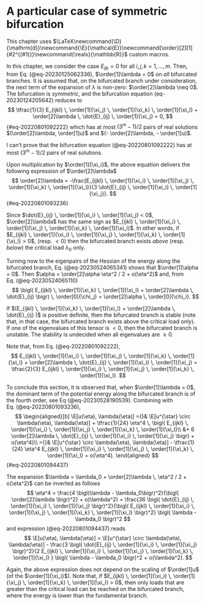 # A particular case of symmetric bifurcation

This chapter uses $\LaTeX\newcommand{\D}{\mathrm{d}}\newcommand{\E}{\mathcal{E}}\newcommand{\order}[2][1]{#2^{(#1)}}\newcommand{\reals}{\mathbb{R}}$ custom macros.

In this chapter, we consider the case $E_{ijk}=0$ for all $i, j, k = 1, \ldots, m$. Then, from Eq. (@eq-20230125062336), $\order[1]\lambda = 0$ on *all* bifurcated branches. It is assumed that, on the bifurcated branch under consideration, the next term of the expansion of $\lambda$ is non-zero: $\order[2]\lambda \neq 0$. The bifurcation is *symmetric*, and the bifurcation equation (eq-20230124205642) reduces to
$$
\tfrac{1}{3} E_{ijkl} \, \order[1]{\xi_j} \, \order[1]{\xi_k} \, \order[1]{\xi_l}
+ \order[2]\lambda \, \dot{E}_{ij} \, \order[1]{\xi_j} = 0,
$$ {#eq-20220801092222}
which has at most $(3^m - 1) / 2$ pairs of real solutions $(\order[2]\lambda, \order[1]u)$ and $(- \order[2]\lambda, - \order[1]u)$.

::: {.callout-note}
I can't prove that the bifurcation equation (@eq-20220801092222) has at most $(3^m - 1) / 2$ pairs of real solutions.
:::

Upon multiplication by $\order[1]{\xi_i}$, the above equation delivers the following expression of $\order[2]\lambda$
$$
\order[2]\lambda = -\frac{E_{ijkl} \, \order[1]{\xi_i} \, \order[1]{\xi_j} \, \order[1]{\xi_k} \, \order[1]{\xi_l}}{3 \dot{E}_{ij} \, \order[1]{\xi_i} \, \order[1]{\xi_j}}.
$$ {#eq-20220801093236}

Since $\dot{E}_{ij} \, \order[1]{\xi_i} \, \order[1]{\xi_j} < 0$, $\order[2]\lambda$ has the same sign as $E_{ijkl} \, \order[1]{\xi_i} \, \order[1]{\xi_j} \, \order[1]{\xi_k} \, \order[1]{\xi_l}$. In other words, if $E_{ijkl} \, \order[1]{\xi_i} \, \order[1]{\xi_j} \, \order[1]{\xi_k} \, \order[1]{\xi_l} > 0$, (resp. $<0$) then the bifurcated branch exists *above* (resp. *below*) the critical load $\lambda_0$ only.


Turning now to the eigenpairs of the Hessian of the energy along the bifurcated branch, Eq. (@eq-20230524065341) shows that $\order[1]\alpha = 0$. Then $\alpha = \order[2]\alpha \eta^2 / 2 + o(\eta^2)$ and, from Eq. (@eq-20230524065110)
$$
\bigl( E_{ijkl} \, \order[1]{\xi_k} \, \order[1]{\xi_l} + \order[2]\lambda \, \dot{E}_{ij} \bigr) \, \order[0]{\chi_j} = \order[2]\alpha \, \order[0]{\chi_i}.
$$

If $(E_{ijkl} \, \order[1]{\xi_k} \, \order[1]{\xi_l} + \order[2]\lambda \, \dot{E}_{ij} )$ is positive definite, then the bifurcated branch is stable (note that, in that case, the bifurcated branch exists above the critical load only). If one of the eigenvalues of this tensor is $<0$, then the bifurcated branch is unstable. The stability is undecided when all eigenvalues are $\geq 0$.

::: {.callout-note}
Note that, from Eq. (@eq-20220801092222),
$$
E_{ijkl} \, \order[1]{\xi_i} \, \order[1]{\xi_j} \, \order[1]{\xi_k} \, \order[1]{\xi_l}
+ \order[2]\lambda \, \dot{E}_{ij} \, \order[1]{\xi_i} \, \order[1]{\xi_j}
= \tfrac{2}{3} E_{ijkl} \, \order[1]{\xi_i} \, \order[1]{\xi_j} \, \order[1]{\xi_k} \, \order[1]{\xi_l}.
$$
:::

To conclude this section, it is observed that, when $\order[1]\lambda = 0$, the dominant term of the potential energy along the bifurcated branch is of the fourth order,  see Eq (@eq-20230528190539). Combining with Eq. (@eq-20220801093236),
$$
\begin{aligned}[b]
\E[u(\eta), \lambda(\eta)]
={}& \E[u^{\star} \circ \lambda(\eta), \lambda(\eta)] + \tfrac{1}{24} \eta^4 \, \bigl(
E_{ijkl} \, \order[1]{\xi_i} \, \order[1]{\xi_j} \, \order[1]{\xi_k} \, \order[1]{\xi_l}\\
&+ 6 \order[2]\lambda \, \dot{E}_{ij} \, \order[1]{\xi_i} \, \order[1]{\xi_j} \bigr) + o(\eta^4)\\
={}& \E[u^{\star} \circ \lambda(\eta), \lambda(\eta)]
- \tfrac{1}{24} \eta^4 E_{ijkl} \, \order[1]{\xi_i} \, \order[1]{\xi_j} \, \order[1]{\xi_k} \, \order[1]{\xi_l} + o(\eta^4).
\end{aligned}
$$ {#eq-20220801094437}

The expansion $\lambda = \lambda_0 + \order[2]\lambda \, \eta^2 / 2 + o(\eta^2)$ can be inverted as follows
$$
\eta^4
= \frac{4 \bigl(\lambda - \lambda_0\bigr)^2}{\bigl( \order[2]\lambda \bigr)^2} + o(\lambda^2)
= \frac{36 \bigl( \dot{E}_{ij} \, \order[1]{\xi_i} \, \order[1]{\xi_j} \bigr)^2}{\bigl( E_{ijkl} \, \order[1]{\xi_i} \, \order[1]{\xi_j} \, \order[1]{\xi_k} \, \order[1]{\xi_l} \bigr)^2} \bigl( \lambda - \lambda_0 \bigr)^2
$$
and expression (@eq-20220801094437) reads
$$
\E[u(\eta), \lambda(\eta)]
= \E[u^{\star} \circ \lambda(\eta), \lambda(\eta)]
- \frac{3 \bigl( \dot{E}_{ij} \, \order[1]{\xi_i} \, \order[1]{\xi_j} \bigr)^2}{2 E_{ijkl} \, \order[1]{\xi_i} \, \order[1]{\xi_j} \, \order[1]{\xi_k} \, \order[1]{\xi_l} } \bigl( \lambda - \lambda_0 \bigr)^2  + o(\lambda^2).
$$

Again, the above expression does not depend on the scaling of $\order[1]u$ (of the $\order[1]{\xi_i}$). Note that, if $E_{ijkl} \, \order[1]{\xi_i} \, \order[1]{\xi_j} \, \order[1]{\xi_k} \, \order[1]{\xi_l} > 0$, then only loads that are greater than the critical load can be reached on the bifurcated branch, where the energy is lower than the fundamental branch.
